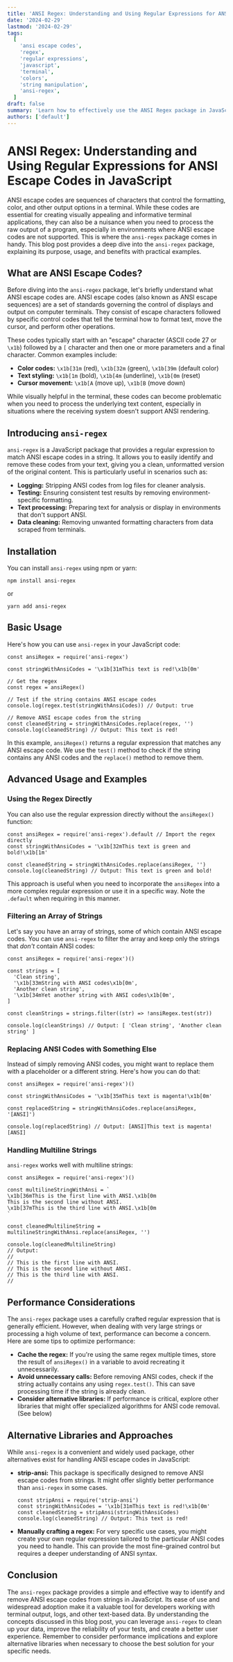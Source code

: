 ```yaml
---
title: 'ANSI Regex: Understanding and Using Regular Expressions for ANSI Escape Codes in JavaScript'
date: '2024-02-29'
lastmod: '2024-02-29'
tags:
  [
    'ansi escape codes',
    'regex',
    'regular expressions',
    'javascript',
    'terminal',
    'colors',
    'string manipulation',
    'ansi-regex',
  ]
draft: false
summary: 'Learn how to effectively use the ANSI Regex package in JavaScript to identify and strip ANSI escape codes from strings. This comprehensive guide covers installation, usage examples, performance considerations, and alternative libraries.'
authors: ['default']
---
```


# ANSI Regex: Understanding and Using Regular Expressions for ANSI Escape Codes in JavaScript

ANSI escape codes are sequences of characters that control the formatting, color, and other output options in a terminal. While these codes are essential for creating visually appealing and informative terminal applications, they can also be a nuisance when you need to process the raw output of a program, especially in environments where ANSI escape codes are not supported. This is where the `ansi-regex` package comes in handy. This blog post provides a deep dive into the `ansi-regex` package, explaining its purpose, usage, and benefits with practical examples.

## What are ANSI Escape Codes?

Before diving into the `ansi-regex` package, let's briefly understand what ANSI escape codes are. ANSI escape codes (also known as ANSI escape sequences) are a set of standards governing the control of displays and output on computer terminals. They consist of escape characters followed by specific control codes that tell the terminal how to format text, move the cursor, and perform other operations.

These codes typically start with an "escape" character (ASCII code 27 or `\x1b`) followed by a `[` character and then one or more parameters and a final character. Common examples include:

- **Color codes:** `\x1b[31m` (red), `\x1b[32m` (green), `\x1b[39m` (default color)
- **Text styling:** `\x1b[1m` (bold), `\x1b[4m` (underline), `\x1b[0m` (reset)
- **Cursor movement:** `\x1b[A` (move up), `\x1b[B` (move down)

While visually helpful in the terminal, these codes can become problematic when you need to process the underlying text content, especially in situations where the receiving system doesn't support ANSI rendering.

## Introducing `ansi-regex`

`ansi-regex` is a JavaScript package that provides a regular expression to match ANSI escape codes in a string. It allows you to easily identify and remove these codes from your text, giving you a clean, unformatted version of the original content. This is particularly useful in scenarios such as:

- **Logging:** Stripping ANSI codes from log files for cleaner analysis.
- **Testing:** Ensuring consistent test results by removing environment-specific formatting.
- **Text processing:** Preparing text for analysis or display in environments that don't support ANSI.
- **Data cleaning:** Removing unwanted formatting characters from data scraped from terminals.

## Installation

You can install `ansi-regex` using npm or yarn:

```plaintext
npm install ansi-regex
```

or

```plaintext
yarn add ansi-regex
```

## Basic Usage

Here's how you can use `ansi-regex` in your JavaScript code:

```plaintext
const ansiRegex = require('ansi-regex')

const stringWithAnsiCodes = '\x1b[31mThis text is red!\x1b[0m'

// Get the regex
const regex = ansiRegex()

// Test if the string contains ANSI escape codes
console.log(regex.test(stringWithAnsiCodes)) // Output: true

// Remove ANSI escape codes from the string
const cleanedString = stringWithAnsiCodes.replace(regex, '')
console.log(cleanedString) // Output: This text is red!
```

In this example, `ansiRegex()` returns a regular expression that matches any ANSI escape code. We use the `test()` method to check if the string contains any ANSI codes and the `replace()` method to remove them.

## Advanced Usage and Examples

### Using the Regex Directly

You can also use the regular expression directly without the `ansiRegex()` function:

```plaintext
const ansiRegex = require('ansi-regex').default // Import the regex directly
const stringWithAnsiCodes = '\x1b[32mThis text is green and bold!\x1b[1m'

const cleanedString = stringWithAnsiCodes.replace(ansiRegex, '')
console.log(cleanedString) // Output: This text is green and bold!
```

This approach is useful when you need to incorporate the `ansiRegex` into a more complex regular expression or use it in a specific way. Note the `.default` when requiring in this manner.

### Filtering an Array of Strings

Let's say you have an array of strings, some of which contain ANSI escape codes. You can use `ansi-regex` to filter the array and keep only the strings that _don't_ contain ANSI codes:

```plaintext
const ansiRegex = require('ansi-regex')()

const strings = [
  'Clean string',
  '\x1b[33mString with ANSI codes\x1b[0m',
  'Another clean string',
  '\x1b[34mYet another string with ANSI codes\x1b[0m',
]

const cleanStrings = strings.filter((str) => !ansiRegex.test(str))

console.log(cleanStrings) // Output: [ 'Clean string', 'Another clean string' ]
```

### Replacing ANSI Codes with Something Else

Instead of simply removing ANSI codes, you might want to replace them with a placeholder or a different string. Here's how you can do that:

```plaintext
const ansiRegex = require('ansi-regex')()

const stringWithAnsiCodes = '\x1b[35mThis text is magenta!\x1b[0m'

const replacedString = stringWithAnsiCodes.replace(ansiRegex, '[ANSI]')

console.log(replacedString) // Output: [ANSI]This text is magenta![ANSI]
```

### Handling Multiline Strings

`ansi-regex` works well with multiline strings:

```plaintext
const ansiRegex = require('ansi-regex')()

const multilineStringWithAnsi = `
\x1b[36mThis is the first line with ANSI.\x1b[0m
This is the second line without ANSI.
\x1b[37mThis is the third line with ANSI.\x1b[0m
`

const cleanedMultilineString = multilineStringWithAnsi.replace(ansiRegex, '')

console.log(cleanedMultilineString)
// Output:
//
// This is the first line with ANSI.
// This is the second line without ANSI.
// This is the third line with ANSI.
//
```

## Performance Considerations

The `ansi-regex` package uses a carefully crafted regular expression that is generally efficient. However, when dealing with very large strings or processing a high volume of text, performance can become a concern. Here are some tips to optimize performance:

- **Cache the regex:** If you're using the same regex multiple times, store the result of `ansiRegex()` in a variable to avoid recreating it unnecessarily.
- **Avoid unnecessary calls:** Before removing ANSI codes, check if the string actually contains any using `regex.test()`. This can save processing time if the string is already clean.
- **Consider alternative libraries:** If performance is critical, explore other libraries that might offer specialized algorithms for ANSI code removal. (See below)

## Alternative Libraries and Approaches

While `ansi-regex` is a convenient and widely used package, other alternatives exist for handling ANSI escape codes in JavaScript:

- **strip-ansi:** This package is specifically designed to remove ANSI escape codes from strings. It might offer slightly better performance than `ansi-regex` in some cases.

  ```plaintext
  const stripAnsi = require('strip-ansi')
  const stringWithAnsiCodes = '\x1b[31mThis text is red!\x1b[0m'
  const cleanedString = stripAnsi(stringWithAnsiCodes)
  console.log(cleanedString) // Output: This text is red!
  ```

- **Manually crafting a regex:** For very specific use cases, you might create your own regular expression tailored to the particular ANSI codes you need to handle. This can provide the most fine-grained control but requires a deeper understanding of ANSI syntax.

## Conclusion

The `ansi-regex` package provides a simple and effective way to identify and remove ANSI escape codes from strings in JavaScript. Its ease of use and widespread adoption make it a valuable tool for developers working with terminal output, logs, and other text-based data. By understanding the concepts discussed in this blog post, you can leverage `ansi-regex` to clean up your data, improve the reliability of your tests, and create a better user experience. Remember to consider performance implications and explore alternative libraries when necessary to choose the best solution for your specific needs.
